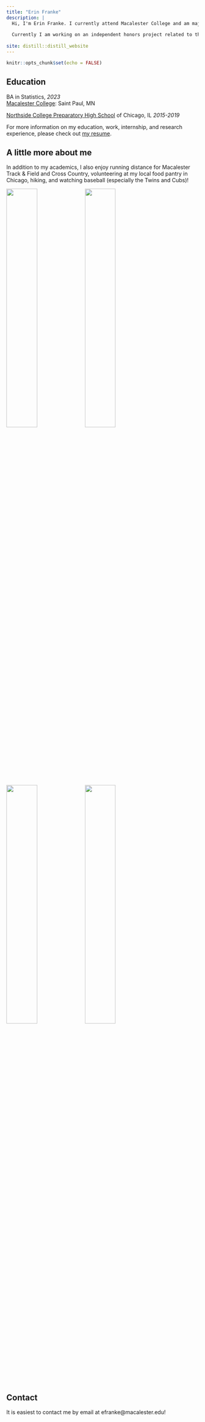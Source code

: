 ```yaml
---
title: "Erin Franke"
description: |
  Hi, I'm Erin Franke. I currently attend Macalester College and am majoring in Statistics with Economics and Computer Science minors. I will be graduating in May 2023 and am interested in pursuing a career as a data scientist. This summer (2022) I joined the Minnesota Twins as a Baseball Research Fellow where I used R and SQL to apply statistical techinques in efforts to analyze players and baseball strategy. 
  
  Currently I am working on an independent honors project related to the intersection of gentrification and crime [(github here)](https://github.com/efranke22/honorsGentrification). Another recent project I have worked on is a spatial analysis of [blood lead levels](https://github.com/efranke22/nick-erin-capstone) of children in the Twin Cities.
  
site: distill::distill_website
---
```


```r
knitr::opts_chunk$set(echo = FALSE)

```

## Education

BA in Statistics, *2023* \
[Macalester College](https://www.macalester.edu): Saint Paul, MN

[Northside College Preparatory High School](https://www.northsideprep.org) of Chicago, IL *2015-2019* 

For more information on my education, work, internship, and research experience, please check out [my resume](Erin Franke Resume 2022.pdf). 

## A little more about me

In addition to my academics, I also enjoy running distance for Macalester Track & Field and Cross Country, volunteering at my local food pantry in Chicago, hiking, and watching baseball (especially the Twins and Cubs)! 

![](images/tf.jpg){width=40%} ![](images/cp.JPG){width=40%}
![](images/hikingpic3.JPG){width=40%} ![](images/wrigley.JPG){width=40%}

## Contact 
It is easiest to contact me by email at efranke@macalester.edu!




